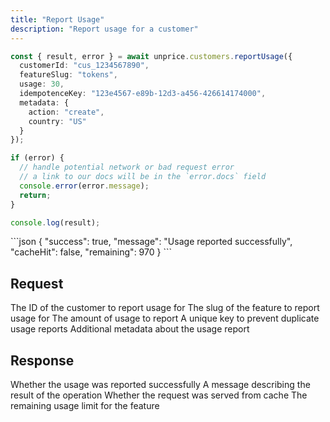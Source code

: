 ```yaml
---
title: "Report Usage"
description: "Report usage for a customer"
---
```


<RequestExample>

```ts
const { result, error } = await unprice.customers.reportUsage({
  customerId: "cus_1234567890",
  featureSlug: "tokens",
  usage: 30,
  idempotenceKey: "123e4567-e89b-12d3-a456-426614174000",
  metadata: {
    action: "create",
    country: "US"
  }
});

if (error) {
  // handle potential network or bad request error
  // a link to our docs will be in the `error.docs` field
  console.error(error.message);
  return;
}

console.log(result);
```

</RequestExample>

<ResponseExample>
```json
{
  "success": true,
  "message": "Usage reported successfully",
  "cacheHit": false,
  "remaining": 970
}
```
</ResponseExample>

## Request

<ParamField body="customerId" type="string" required>
    The ID of the customer to report usage for
</ParamField>

<ParamField body="featureSlug" type="string" required>
    The slug of the feature to report usage for
</ParamField>

<ParamField body="usage" type="number" required>
    The amount of usage to report
</ParamField>

<ParamField body="idempotenceKey" type="string" format="uuid" required>
    A unique key to prevent duplicate usage reports
</ParamField>

<ParamField body="metadata" type="object">
    Additional metadata about the usage report
</ParamField>

## Response

<ResponseField name="success" type="boolean" required>
    Whether the usage was reported successfully
</ResponseField>

<ResponseField name="message" type="string">
    A message describing the result of the operation
</ResponseField>

<ResponseField name="cacheHit" type="boolean">
    Whether the request was served from cache
</ResponseField>

<ResponseField name="remaining" type="number">
    The remaining usage limit for the feature
</ResponseField>